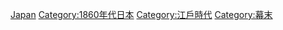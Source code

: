{{Portal|日本}}
{{Year category}}
{{Year by category
|m=1
|c=8
|d=6
|y=3
|cat=日本
|sortkey=Japan
|parent=19世纪各年日本
|subcat=1863年各國
}}
{{Commons category|1863 in Japan}}

[[Category:1863年亞洲|Japan]]
[[Category:1860年代日本|Category:1860年代日本]]
[[Category:江戶時代|Category:江戶時代]]
[[Category:幕末|Category:幕末]]